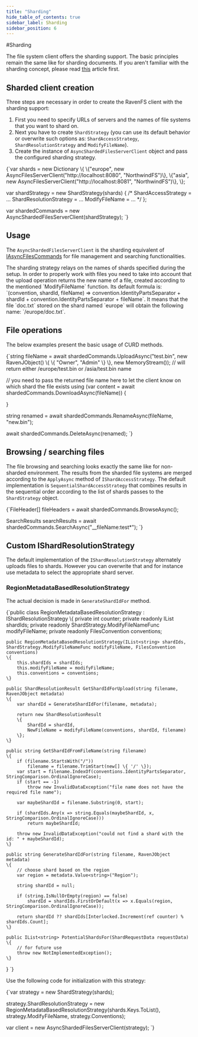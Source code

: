 ```yaml
---
title: "Sharding"
hide_table_of_contents: true
sidebar_label: Sharding
sidebar_position: 6
---
```



#Sharding

The file system client offers the sharding support. The basic principles remain the same like for sharding documents. If you aren't familiar with
the sharding concept, please read [this](../../server/scaling-out/sharding/how-to-setup-sharding.mdx) article first.

## Sharded client creation

Three steps are necessary in order to create the RavenFS client with the sharding support:

1. First you need to specify URLs of servers and the names of file systems that you want to shard on.
2. Next you have to create `ShardStrategy` (you can use its default behavior or overwrite such options as: `ShardAccessStrategy`, `ShardResolutionStrategy` and `ModifyFileName`).
3. Create the instance of `AsyncShardedFilesServerClient` object and pass the configured sharding strategy.

<TabItem value="sharding_1" label="sharding_1">
<CodeBlock language="csharp">
{`var shards = new Dictionary<string, IAsyncFilesCommands>
\{
	\{"europe", new AsyncFilesServerClient("http://localhost:8080", "NorthwindFS")\},
	\{"asia", new AsyncFilesServerClient("http://localhost:8081", "NorthwindFS")\},
\};

var shardStrategy = new ShardStrategy(shards)
\{
	/*
	ShardAccessStrategy = ...
	ShardResolutionStrategy = ...
	ModifyFileName = ...
	*/
\};

var shardedCommands = new AsyncShardedFilesServerClient(shardStrategy);
`}
</CodeBlock>
</TabItem>

## Usage

The `AsyncShardedFilesServerClient` is the sharding equivalent of [IAsyncFilesCommands](./commands/what-are-commands) for file management and searching functionalities. 

<Admonition type="note" title="File names in the sharded environment" id="file-names-in-the-sharded-environment" href="#file-names-in-the-sharded-environment">
The sharding strategy relays on the names of shards specified during the setup. In order to properly work with files you need to take into account
that the upload operation returns the new name of a file, created according to the mentioned `ModifyFileName` function. Its default formula is:
`(convention, shardId, fileName) => convention.IdentityPartsSeparator + shardId + convention.IdentityPartsSeparator + fileName`. It
means that the file `doc.txt` stored on the shard named `europe` will obtain the following name: `/europe/doc.txt`.
</Admonition>

## File operations

The below examples present the basic usage of CURD methods.

<TabItem value="file_operations" label="file_operations">
<CodeBlock language="csharp">
{`string fileName = await shardedCommands.UploadAsync("test.bin", new RavenJObject()
\{
	\{
		"Owner", "Admin"
	\}
\}, new MemoryStream()); // will return either /europe/test.bin or /asia/test.bin name

// you need to pass the returned file name here to let the client know on which shard the file exists
using (var content = await shardedCommands.DownloadAsync(fileName)) 
\{
	
\}

string renamed = await shardedCommands.RenameAsync(fileName, "new.bin");

await shardedCommands.DeleteAsync(renamed);
`}
</CodeBlock>
</TabItem>



## Browsing / searching files

The file browsing and searching looks exactly the same like for non-sharded environment. The results from the sharded file systems are merged according to the 
`ApplyAsync` method of `IShardAccessStrategy`. The default implementation is `SequentialShardAccessStrategy` that combines results in the sequential order
according to the list of shards passes to the `ShardStrategy` object.

<TabItem value="search_browse_operations" label="search_browse_operations">
<CodeBlock language="csharp">
{`FileHeader[] fileHeaders = await shardedCommands.BrowseAsync();

SearchResults searchResults = await shardedCommands.SearchAsync("__fileName:test*");
`}
</CodeBlock>
</TabItem>




## Custom IShardResolutionStrategy

The default implementation of the `IShardResolutionStrategy` alternately uploads files to shards. However you can overwrite that and
for instance use metadata to select the appropriate shard server.

### RegionMetadataBasedResolutionStrategy

The actual decision is made in `GenerateShardIdFor` method.

<TabItem value="custom_shard_res_strategy_1" label="custom_shard_res_strategy_1">
<CodeBlock language="csharp">
{`public class RegionMetadataBasedResolutionStrategy : IShardResolutionStrategy
\{
	private int counter;
	private readonly IList<string> shardIds;
	private readonly ShardStrategy.ModifyFileNameFunc modifyFileName;
	private readonly FilesConvention conventions;

	public RegionMetadataBasedResolutionStrategy(IList<string> shardIds, ShardStrategy.ModifyFileNameFunc modifyFileName, FilesConvention conventions)
	\{
		this.shardIds = shardIds;
		this.modifyFileName = modifyFileName;
		this.conventions = conventions;
	\}

	public ShardResolutionResult GetShardIdForUpload(string filename, RavenJObject metadata)
	\{
		var shardId = GenerateShardIdFor(filename, metadata);

		return new ShardResolutionResult
		\{
			ShardId = shardId,
			NewFileName = modifyFileName(conventions, shardId, filename)
		\};
	\}

	public string GetShardIdFromFileName(string filename)
	\{
		if (filename.StartsWith("/"))
			filename = filename.TrimStart(new[] \{ '/' \});
		var start = filename.IndexOf(conventions.IdentityPartsSeparator, StringComparison.OrdinalIgnoreCase);
		if (start == -1)
			throw new InvalidDataException("file name does not have the required file name");

		var maybeShardId = filename.Substring(0, start);

		if (shardIds.Any(x => string.Equals(maybeShardId, x, StringComparison.OrdinalIgnoreCase)))
			return maybeShardId;

		throw new InvalidDataException("could not find a shard with the id: " + maybeShardId);
	\}

	public string GenerateShardIdFor(string filename, RavenJObject metadata)
	\{
		// choose shard based on the region
		var region = metadata.Value<string>("Region");

		string shardId = null;

		if (string.IsNullOrEmpty(region) == false)
			shardId = shardIds.FirstOrDefault(x => x.Equals(region, StringComparison.OrdinalIgnoreCase));

		return shardId ?? shardIds[Interlocked.Increment(ref counter) % shardIds.Count];
	\}

	public IList<string> PotentialShardsFor(ShardRequestData requestData)
	\{
		// for future use
		throw new NotImplementedException();
	\}
\}
`}
</CodeBlock>
</TabItem>

Use the following code for initialization with this strategy:

<TabItem value="custom_shard_res_strategy_2" label="custom_shard_res_strategy_2">
<CodeBlock language="csharp">
{`var strategy = new ShardStrategy(shards);

strategy.ShardResolutionStrategy = new RegionMetadataBasedResolutionStrategy(shards.Keys.ToList(), strategy.ModifyFileName, strategy.Conventions);

var client = new AsyncShardedFilesServerClient(strategy);
`}
</CodeBlock>
</TabItem>
